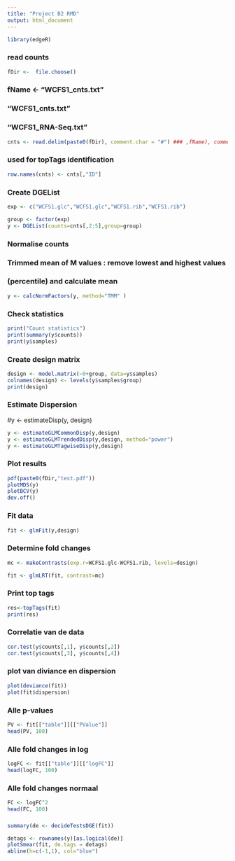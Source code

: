 ---
title: "Project B2 RMD"
output: html_document
---
```{r}
library(edgeR)
```
### read counts
```{r}
fDir <-  file.choose()
```
### fName <- "WCFS1_cnts.txt"

### "WCFS1_cnts.txt"
### "WCFS1_RNA-Seq.txt"
```{r}
cnts <- read.delim(paste0(fDir), comment.char = "#") ### ,fName), comment.char="#")
```

### used for topTags identification
```{r}
row.names(cnts) <- cnts[,"ID"]
```

### Create DGEList
```{r}
exp <- c("WCFS1.glc","WCFS1.glc","WCFS1.rib","WCFS1.rib")

group <- factor(exp)
y <- DGEList(counts=cnts[,2:5],group=group)
````
### Normalise counts
### Trimmed mean of M values : remove lowest and highest values
### (percentile) and calculate mean
```{r}
y <- calcNormFactors(y, method="TMM" )
```
### Check statistics
```{r}
print("Count statistics")
print(summary(y$counts))
print(y$samples)
```
### Create design matrix
```{r}
design <- model.matrix(~0+group, data=y$samples)
colnames(design) <- levels(y$samples$group)
print(design)
```
### Estimate Dispersion

#y <- estimateDisp(y, design)
```{r}
y <- estimateGLMCommonDisp(y,design)
y <- estimateGLMTrendedDisp(y,design, method="power")
y <- estimateGLMTagwiseDisp(y,design)
```
### Plot results
```{r}
pdf(paste0(fDir,"test.pdf"))
plotMDS(y)
plotBCV(y)
dev.off()
```
### Fit data
```{r}
fit <- glmFit(y,design)
```
### Determine fold changes
```{r}
mc <- makeContrasts(exp.r=WCFS1.glc-WCFS1.rib, levels=design)

fit <- glmLRT(fit, contrast=mc)
```
### Print top tags
```{r}
res<-topTags(fit)
print(res)
```
### Correlatie van de data
```{r}
cor.test(y$counts[,1], y$counts[,2])
cor.test(y$counts[,3], y$counts[,4])
```
### plot van diviance en dispersion
```{r}
plot(deviance(fit))
plot(fit$dispersion)
```
### Alle p-values
```{r}
PV <- fit[["table"]][["PValue"]]
head(PV, 100)
```
### Alle fold changes in log
```{r}
logFC <- fit[["table"]][["logFC"]]
head(logFC, 100)
```
### Alle fold changes normaal
```{r}
FC <- logFC^2
head(FC, 100)
```
###
```{r}
summary(de <- decideTestsDGE(fit))

detags <- rownames(y)[as.logical(de)]
plotSmear(fit, de.tags = detags)
abline(h=c(-1,1), col="blue")
```

